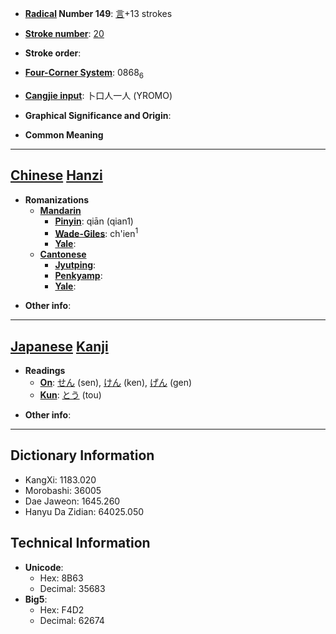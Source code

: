 * '''[[Wiktionary:Chinese radical index| Radical]] Number 149''': [[Wiktionary:Chinese radical index 言|言]]+13 strokes

* '''[[Wiktionary:Chinese total strokes index|Stroke number]]''': [[Wiktionary:Chinese total strokes index 20|20]]

* '''Stroke order''': 

* '''[[Wiktionary:Chinese four corner index|Four-Corner System]]''': 0868<sub>6</sub>

* '''[[Wiktionary:Chinese Cangjie index|Cangjie input]]''': 卜口人一人 (YROMO)

* '''Graphical Significance and Origin''': 

* '''Common Meaning'''

----

== [[Chinese]] [[Hanzi]] ==

* '''Romanizations'''
** '''[[Mandarin]]'''
*** '''[[Pinyin]]''': qiān (qian1)
*** '''[[Wade-Giles]]''': ch'ien<sup>1</sup>
*** '''[[Yale]]''': 
** '''[[Cantonese]]'''
*** '''[[Jyutping]]''':
*** '''[[Penkyamp]]''': 
*** '''[[Yale]]''': 

* '''Other info''': 

----

== [[Japanese]] [[Kanji]] ==

* '''Readings'''
** '''[[On]]''': [[せん]] (sen), [[けん]] (ken), [[げん]] (gen)
** '''[[Kun]]''': [[とう]] (tou)

* '''Other info''':  

----

== Dictionary Information ==

* KangXi: 1183.020
* Morobashi: 36005
* Dae Jaweon: 1645.260
* Hanyu Da Zidian: 64025.050

== Technical Information ==

* '''Unicode''':
** Hex: 8B63
** Decimal: 35683
* '''Big5''':
** Hex: F4D2
** Decimal: 62674